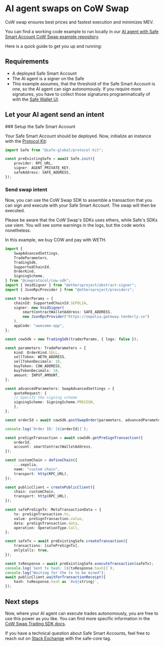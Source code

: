 
# AI agent swaps on CoW Swap

CoW swap ensures best prices and fastest execution and minimizes MEV.

You can find a working code example to run locally in our [AI agent with Safe Smart Account CoW Swap example repository](https://github.com/5afe/safe-cowswap).

Here is a quick guide to get you up and running:

## Requirements

- A deployed Safe Smart Account
- The AI agent is a signer on the Safe
- This example assumes, that the threshold of the Safe Smart Account is one, so the AI agent can sign autonomously.
If you require more signatures, you have to collect those signatures programmatically of with the [Safe Wallet UI](https://app.safe.global/).

## Let your AI agent send an intent 

<Steps>
### Setup the Safe Smart Account 

Your Safe Smart Account should be deployed.
Now, initialize an instance with the [Protocol Kit](./../../reference-sdk-protocol-kit/overview.mdx):

```typescript
import Safe from "@safe-global/protocol-kit";

const preExistingSafe = await Safe.init({
    provider: RPC_URL,
    signer: AGENT_PRIVATE_KEY,
    safeAddress: SAFE_ADDRESS,
});
```

### Send swap intent

Now, you can use the CoW Swap SDK to assemble a transaction that you can sign and execute with your Safe Smart Account.
The swap will then be executed.

Please be aware that the CoW Swap's SDKs uses ethers, while Safe's SDKs use viem.
You will see some warnings in the logs, but the code works nonetheless.

In this example, we buy COW and pay with WETH.

```typescript
import {
    SwapAdvancedSettings,
    TradeParameters,
    TradingSdk,
    SupportedChainId,
    OrderKind,
    SigningScheme,
} from "@cowprotocol/cow-sdk";
import { VoidSigner } from "@ethersproject/abstract-signer";
import { JsonRpcProvider } from "@ethersproject/providers";

const traderParams = {
    chainId: SupportedChainId.SEPOLIA,
    signer: new VoidSigner(
        smartContractWalletAddress: SAFE_ADDRESS,
        new JsonRpcProvider("https://sepolia.gateway.tenderly.co")
    ),
    appCode: "awesome-app",
};

const cowSdk = new TradingSdk(traderParams, { logs: false });

const parameters: TradeParameters = {
    kind: OrderKind.SELL,
    sellToken: WETH_ADDRESS,
    sellTokenDecimals: 18,
    buyToken: COW_ADDRESS,
    buyTokenDecimals: 18,
    amount: INPUT_AMOUNT,
};

const advancedParameters: SwapAdvancedSettings = {
    quoteRequest: {
    // Specify the signing scheme
    signingScheme: SigningScheme.PRESIGN,
    },
};

const orderId = await cowSdk.postSwapOrder(parameters, advancedParameters);

console.log(`Order ID: [${orderId}]`);

const preSignTransaction = await cowSdk.getPreSignTransaction({
    orderId,
    account: smartContractWalletAddress,
});

const customChain = defineChain({
    ...sepolia,
    name: "custom chain",
    transport: http(RPC_URL),
});

const publicClient = createPublicClient({
    chain: customChain,
    transport: http(RPC_URL),
});

const safePreSignTx: MetaTransactionData = {
    to: preSignTransaction.to,
    value: preSignTransaction.value,
    data: preSignTransaction.data,
    operation: OperationType.Call,
};

const safeTx = await preExistingSafe.createTransaction({
    transactions: [safePreSignTx],
    onlyCalls: true,
});

const txResponse = await preExistingSafe.executeTransaction(safeTx);
console.log(`Sent tx hash: [${txResponse.hash}]`);
console.log("Waiting for the tx to be mined");
await publicClient.waitForTransactionReceipt({
    hash: txResponse.hash as `0x${string}`,
});
```

</Steps>

## Next steps

Now, where your AI agent can execute trades autonomously, you are free to use this power as you like.
You can find more specific information in the [CoW Swap Trading SDK docs](https://github.com/cowprotocol/cow-sdk/tree/main/src/trading#readme).

If you have a technical question about Safe Smart Accounts, feel free to reach out on [Stack Exchange](https://ethereum.stackexchange.com/questions/tagged/safe-core) with the safe-core tag.